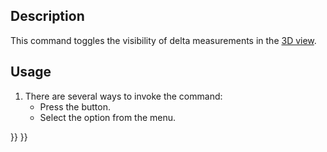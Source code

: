 <languages/>

{{Docnav
|
|
|[[Part_Workbench|Part]]
|IconL=
|IconR=
|IconC=Workbench_Part.svg
}}

{{VeryImportantMessage|This command is obsolete, it is not available in {{VersionPlus|1.0}}.<br>Use [[Image:Std_Measure.svg|24px]] [[Std_Measure|Std Measure]] instead.}}

{{GuiCommand
|Name=Part Measure Toggle Delta
|MenuLocation=Measure → Toggle Delta‏‎
|Workbenches=[[Part_Workbench|Part]]
|SeeAlso=[[Part_Measure_Toggle_All|Part Measure Toggle All]], [[Part_Measure_Toggle_3D|Part Measure Toggle 3D]]
}}

==Description== 

This command toggles the visibility of delta measurements in the [[3D_view|3D view]].

==Usage== 

# There are several ways to invoke the command:
#* Press the {{Button|[[Image:Part_Measure_Toggle_Delta.svg|16px]] [[Part_Measure_Toggle_Delta|Toggle Delta]]}} button.
#* Select the {{MenuCommand|Measure → [[Image:Part_Measure_Toggle_Delta.svg|16px]] Toggle Delta}} option from the menu.


{{Docnav
|
|
|[[Part_Workbench|Part]]
|IconL=
|IconR=
|IconC=Workbench_Part.svg
}}

{{Part Tools navi{{#translation:}}}}
{{Userdocnavi{{#translation:}}}}